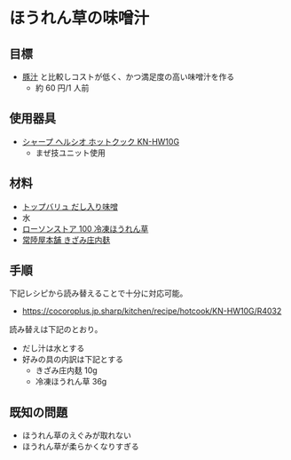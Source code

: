# ほうれん草の味噌汁

## 目標

-   [豚汁](./pork-miso-soup.mdx) と比較しコストが低く、かつ満足度の高い味噌汁を作る
    -   約 60 円/1 人前

## 使用器具

-   [シャープ ヘルシオ ホットクック KN-HW10G](https://jp.sharp/hotcook/products/knhw10g/)
    -   まぜ技ユニット使用

## 材料

-   [トップバリュ だし入り味噌](https://www.topvalu.net/items/detail/4549741149938/)
-   水
-   [ローソンストア 100 冷凍ほうれん草](https://store100.lawson.co.jp/product/valueline/detail/1266921_5066.html)
-   [常陸屋本舗 きざみ庄内麸](https://www.hitachiya-honpo.co.jp/html/YK_sai27.html)

## 手順

下記レシピから読み替えることで十分に対応可能。

-   https://cocoroplus.jp.sharp/kitchen/recipe/hotcook/KN-HW10G/R4032

読み替えは下記のとおり。

-   だし汁は水とする
-   好みの具の内訳は下記とする
    -   きざみ庄内麸 10g
    -   冷凍ほうれん草 36g

## 既知の問題

-   ほうれん草のえぐみが取れない
-   ほうれん草が柔らかくなりすぎる
